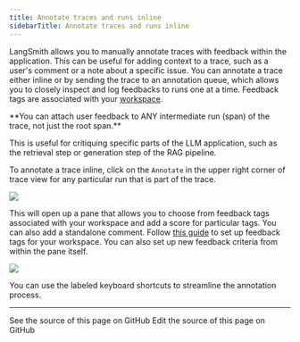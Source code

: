 ```yaml
---
title: Annotate traces and runs inline
sidebarTitle: Annotate traces and runs inline
---
```


LangSmith allows you to manually annotate traces with feedback within the application. This can be useful for adding context to a trace, such as a user's comment or a note about a specific issue.
You can annotate a trace either inline or by sending the trace to an annotation queue, which allows you to closely inspect and log feedbacks to runs one at a time.
Feedback tags are associated with your [workspace](/langsmith/administration-overview#workspaces).

<Note>
**You can attach user feedback to ANY intermediate run (span) of the trace, not just the root span.**

This is useful for critiquing specific parts of the LLM application, such as the retrieval step or generation step of the RAG pipeline.

</Note>

To annotate a trace inline, click on the `Annotate` in the upper right corner of trace view for any particular run that is part of the trace.

![](/langsmith/images/annotate-trace-inline.png)

This will open up a pane that allows you to choose from feedback tags associated with your workspace and add a score for particular tags. You can also add a standalone comment. Follow [this guide](./set-up-feedback-criteria) to set up feedback tags for your workspace.
You can also set up new feedback criteria from within the pane itself.

![](/langsmith/images/annotation-sidebar.png)

You can use the labeled keyboard shortcuts to streamline the annotation process.

---

<CardGroup cols={2}>
  <Card title="View Source" icon="eye" href="https://github.com/langchain-ai/docs/blob/main/src/langsmith/annotate-traces-inline.mdx">
    See the source of this page on GitHub
  </Card>
  <Card title="Edit Source" icon="pen-to-square" href="https://github.com/langchain-ai/docs/edit/main/src/langsmith/annotate-traces-inline.mdx">
    Edit the source of this page on GitHub
  </Card>
</CardGroup>
